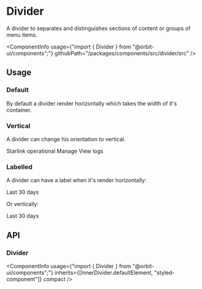 
<Meta
    title="Components/Divider"
    id="divider"
/>

# Divider

<Tagline>A divider to separates and distinguishes sections of content or groups of menu items.</Tagline>

<ComponentInfo
    usage={"import { Divider } from \"@orbit-ui/components\";"}
    githubPath="/packages/components/src/divider/src"
/>

## Usage

### Default

By default a divider render horizontally which takes the width of it's container.

<Preview>
    <Story name="horizontal">
        <Divider />
    </Story>
</Preview>

### Vertical

A divider can change his orientation to vertical.

<Preview>
    <Story name="vertical">
        <Flex>
            <Dot color="--o-ui-botanic-6">Starlink operational</Dot>
            <Divider orientation="vertical" />
            <TextLink href="#">Manage</TextLink>
            <Divider orientation="vertical" />
            <TextLink href="#">View logs</TextLink>
        </Flex>
    </Story>
</Preview>

### Labelled

A divider can have a label when it's render horizontally:

<Preview>
    <Story name="labelled horizontally">
        <Divider>Last 30 days</Divider>
    </Story>
</Preview>

Or vertically:

<Preview>
    <Story name="labelled vertically">
        <Div height="150px">
            <Divider orientation="vertical">Last 30 days</Divider>
        </Div>
    </Story>
</Preview>

## API

### Divider

<ComponentInfo
    usage={"import { Divider } from \"@orbit-ui/components\";"}
    inherits={[InnerDivider.defaultElement, "styled-component"]}
    compact
/>

<ArgsTable of={InnerDivider} sort="alpha" />
